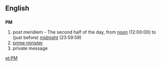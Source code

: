 ==English==
==={{initialism}}===
'''PM'''

# post meridiem - The second half of the day, from [[noon]] (12:00:00) to (just before) [[midnight]] (23:59:59)
# [[prime minister]]
# private message

[[et:PM]]